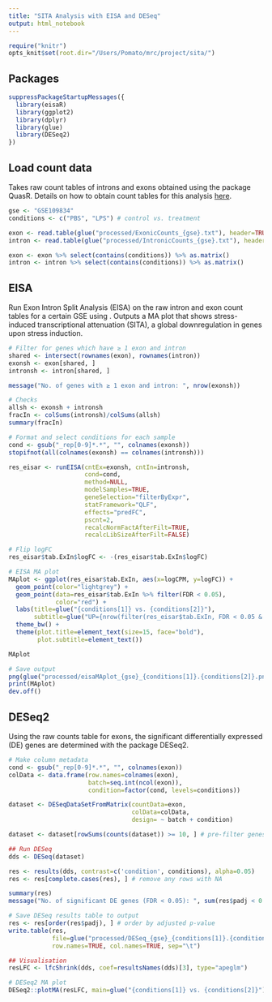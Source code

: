 ```yaml
---
title: "SITA Analysis with EISA and DESeq"
output: html_notebook
---
```

```r
require("knitr")
opts_knit$set(root.dir="/Users/Pomato/mrc/project/sita/")
```


## Packages
```r
suppressPackageStartupMessages({
  library(eisaR)
  library(ggplot2)
  library(dplyr)
  library(glue)
  library(DESeq2)
})
```

## Load count data
Takes raw count tables of introns and exons obtained using the package QuasR. Details on how to obtain count tables for this analysis [here](https://rdrr.io/github/fmicompbio/eisaR/f/vignettes/eisaR.Rmd).
```r
gse <- "GSE109834"
conditions <- c("PBS", "LPS") # control vs. treatment

exon <- read.table(glue("processed/ExonicCounts_{gse}.txt"), header=TRUE, sep="\t", row.names=1)
intron <- read.table(glue("processed/IntronicCounts_{gse}.txt"), header=TRUE, sep="\t", row.names=1)

exon <- exon %>% select(contains(conditions)) %>% as.matrix()
intron <- intron %>% select(contains(conditions)) %>% as.matrix()
```

## EISA
Run Exon Intron Split Analysis (EISA) on the raw intron and exon count tables for a certain GSE using . Outputs a MA plot that shows stress-induced transcriptional attenuation (SITA), a global downregulation in genes upon stress induction.
```r
# Filter for genes which have ≥ 1 exon and intron
shared <- intersect(rownames(exon), rownames(intron))
exonsh <- exon[shared, ]
intronsh <- intron[shared, ]

message("No. of genes with ≥ 1 exon and intron: ", nrow(exonsh))

# Checks
allsh <- exonsh + intronsh
fracIn <- colSums(intronsh)/colSums(allsh)
summary(fracIn)

# Format and select conditions for each sample
cond <- gsub("_rep[0-9]*.*", "", colnames(exonsh))
stopifnot(all(colnames(exonsh) == colnames(intronsh)))

res_eisar <- runEISA(cntEx=exonsh, cntIn=intronsh,
                     cond=cond,
                     method=NULL,
                     modelSamples=TRUE,
                     geneSelection="filterByExpr",
                     statFramework="QLF",
                     effects="predFC",
                     pscnt=2,
                     recalcNormFactAfterFilt=TRUE,
                     recalcLibSizeAfterFilt=FALSE)

# Flip logFC
res_eisar$tab.ExIn$logFC <- -(res_eisar$tab.ExIn$logFC)

# EISA MA plot
MAplot <- ggplot(res_eisar$tab.ExIn, aes(x=logCPM, y=logFC)) +
  geom_point(color="lightgrey") +
  geom_point(data=res_eisar$tab.ExIn %>% filter(FDR < 0.05),
             color="red") +
  labs(title=glue("{conditions[1]} vs. {conditions[2]}"),
       subtitle=glue("UP={nrow(filter(res_eisar$tab.ExIn, FDR < 0.05 & logFC > 0))}, DOWN={nrow(filter(res_eisar$tab.ExIn, FDR < 0.05 & logFC < 0))}")) +
  theme_bw() +
  theme(plot.title=element_text(size=15, face="bold"),
        plot.subtitle=element_text())

MAplot

# Save output
png(glue("processed/eisaMAplot_{gse}_{conditions[1]}.{conditions[2]}.png"))
print(MAplot)
dev.off()
```

## DESeq2
Using the raw counts table for exons, the significant differentially expressed (DE) genes are determined with the package DESeq2.
```r
# Make column metadata
cond <- gsub("_rep[0-9]*.*", "", colnames(exon))
colData <- data.frame(row.names=colnames(exon),
                      batch=seq.int(ncol(exon)),
                      condition=factor(cond, levels=conditions))

dataset <- DESeqDataSetFromMatrix(countData=exon,
                                  colData=colData,
                                  design= ~ batch + condition)

dataset <- dataset[rowSums(counts(dataset)) >= 10, ] # pre-filter genes with very few reads

## Run DESeq
dds <- DESeq(dataset)

res <- results(dds, contrast=c('condition', conditions), alpha=0.05)
res <- res[complete.cases(res), ] # remove any rows with NA

summary(res)
message("No. of significant DE genes (FDR < 0.05): ", sum(res$padj < 0.05, na.rm=TRUE))

# Save DESeq results table to output
res <- res[order(res$padj), ] # order by adjusted p-value
write.table(res,
            file=glue("processed/DESeq_{gse}_{conditions[1]}.{conditions[2]}.txt"),
            row.names=TRUE, col.names=TRUE, sep="\t")

## Visualisation
resLFC <- lfcShrink(dds, coef=resultsNames(dds)[3], type="apeglm")

# DESeq2 MA plot
DESeq2::plotMA(resLFC, main=glue("{conditions[1]} vs. {conditions[2]}"))
```

